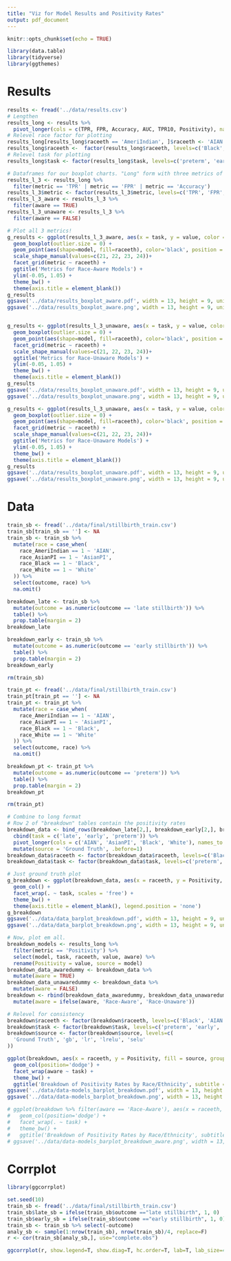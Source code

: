 ```yaml
---
title: "Viz for Model Results and Positivity Rates"
output: pdf_document
---
```


```r
knitr::opts_chunk$set(echo = TRUE)
```

```r
library(data.table)
library(tidyverse)
library(ggthemes)
```

# Results

```r
results <- fread('../data/results.csv')
# Lengthen
results_long <- results %>%
  pivot_longer(cols = c(TPR, FPR, Accuracy, AUC, TPR10, Positivity), names_to = 'metric', values_to = 'value')
# Relevel race factor for plotting
results_long[results_long$raceeth == 'AmeriIndian', ]$raceeth <- 'AIAN'
results_long$raceeth <-  factor(results_long$raceeth, levels=c('Black', 'AIAN', 'AsianPI', 'White'))
# Relevel task for plotting
results_long$task <- factor(results_long$task, levels=c('preterm', 'early', 'late'))

# Dataframes for our boxplot charts. "Long" form with three metrics of interest.
results_l_3 <- results_long %>%
  filter(metric == 'TPR' | metric == 'FPR' | metric == 'Accuracy')
results_l_3$metric <- factor(results_l_3$metric, levels=c('TPR', 'FPR', 'Accuracy'))
results_l_3_aware <- results_l_3 %>%
  filter(aware == TRUE)
results_l_3_unaware <- results_l_3 %>%
  filter(aware == FALSE)

# Plot all 3 metrics!
g_results <- ggplot(results_l_3_aware, aes(x = task, y = value, color = raceeth)) +
  geom_boxplot(outlier.size = 0) +
  geom_point(aes(shape=model, fill=raceeth), color='black', position = position_jitter(width = 0.05, height = 0.05)) +
  scale_shape_manual(values=c(21, 22, 23, 24))+
  facet_grid(metric ~ raceeth) +
  ggtitle('Metrics for Race-Aware Models') +
  ylim(-0.05, 1.05) +
  theme_bw() +
  theme(axis.title = element_blank())
g_results
ggsave('../data/results_boxplot_aware.pdf', width = 13, height = 9, units = 'in', dpi=300)
ggsave('../data/results_boxplot_aware.png', width = 13, height = 9, units = 'in', dpi=300)


g_results <- ggplot(results_l_3_unaware, aes(x = task, y = value, color = raceeth)) +
  geom_boxplot(outlier.size = 0) +
  geom_point(aes(shape=model, fill=raceeth), color='black', position = position_jitter(width = 0.05, height = 0.05)) +
  facet_grid(metric ~ raceeth) +
  scale_shape_manual(values=c(21, 22, 23, 24))+
  ggtitle('Metrics for Race-Unaware Models') +
  ylim(-0.05, 1.05) +
  theme_bw() +
  theme(axis.title = element_blank())
g_results
ggsave('../data/results_boxplot_unaware.pdf', width = 13, height = 9, units = 'in', dpi=300)
ggsave('../data/results_boxplot_unaware.png', width = 13, height = 9, units = 'in', dpi=300)

g_results <- ggplot(results_l_3_unaware, aes(x = task, y = value, color = raceeth)) +
  geom_boxplot(outlier.size = 0) +
  geom_point(aes(shape=model, fill=raceeth), color='black', position = position_jitter(width = 0.05, height = 0.05)) +
  facet_grid(metric ~ raceeth) +
  scale_shape_manual(values=c(21, 22, 23, 24))+
  ggtitle('Metrics for Race-Unaware Models') +
  ylim(-0.05, 1.05) +
  theme_bw() +
  theme(axis.title = element_blank())
g_results
ggsave('../data/results_boxplot_unaware.pdf', width = 13, height = 9, units = 'in', dpi=300)
ggsave('../data/results_boxplot_unaware.png', width = 13, height = 9, units = 'in', dpi=300)
```

# Data

```r
train_sb <- fread('../data/final/stillbirth_train.csv')
train_sb[train_sb == ''] <- NA
train_sb <- train_sb %>%
  mutate(race = case_when(
    race_AmeriIndian == 1 ~ 'AIAN',
    race_AsianPI == 1 ~ 'AsianPI',
    race_Black == 1 ~ 'Black',
    race_White == 1 ~ 'White'
  )) %>%
  select(outcome, race) %>%
  na.omit()

breakdown_late <- train_sb %>%
  mutate(outcome = as.numeric(outcome == 'late stillbirth')) %>%
  table() %>%
  prop.table(margin = 2)
breakdown_late

breakdown_early <- train_sb %>%
  mutate(outcome = as.numeric(outcome == 'early stillbirth')) %>%
  table() %>%
  prop.table(margin = 2)
breakdown_early

rm(train_sb)
```

```r
train_pt <- fread('../data/final/stillbirth_train.csv')
train_pt[train_pt == ''] <- NA
train_pt <- train_pt %>%
  mutate(race = case_when(
    race_AmeriIndian == 1 ~ 'AIAN',
    race_AsianPI == 1 ~ 'AsianPI',
    race_Black == 1 ~ 'Black',
    race_White == 1 ~ 'White'
  )) %>%
  select(outcome, race) %>%
  na.omit()

breakdown_pt <- train_pt %>%
  mutate(outcome = as.numeric(outcome == 'preterm')) %>%
  table() %>%
  prop.table(margin = 2)
breakdown_pt

rm(train_pt)
```

```r
# Combine to long format
# Row 2 of "breakdown" tables contain the positivity rates
breakdown_data <- bind_rows(breakdown_late[2,], breakdown_early[2,], breakdown_pt[2,]) %>%
  cbind(task = c('late', 'early', 'preterm')) %>%
  pivot_longer(cols = c('AIAN', 'AsianPI', 'Black', 'White'), names_to = 'raceeth', values_to = 'Positivity') %>%
  mutate(source = 'Ground Truth', .before=1)
breakdown_data$raceeth <- factor(breakdown_data$raceeth, levels=c('Black', 'AIAN', 'AsianPI', 'White'))
breakdown_data$task <- factor(breakdown_data$task, levels=c('preterm', 'early', 'late'))

# Just ground truth plot
g_breakdown <- ggplot(breakdown_data, aes(x = raceeth, y = Positivity, fill = raceeth)) +
  geom_col() +
  facet_wrap(. ~ task, scales = 'free') +
  theme_bw() +
  theme(axis.title = element_blank(), legend.position = 'none')
g_breakdown
ggsave('../data/data_barplot_breakdown.pdf', width = 13, height = 9, units = 'in', dpi=300)
ggsave('../data/data_barplot_breakdown.png', width = 13, height = 9, units = 'in', dpi=300)

# Now, plot em all.
breakdown_models <- results_long %>%
  filter(metric == 'Positivity') %>%
  select(model, task, raceeth, value, aware) %>%
  rename(Positivity = value, source = model)
breakdown_data_awaredummy <- breakdown_data %>%
  mutate(aware = TRUE)
breakdown_data_unawaredummy <- breakdown_data %>%
  mutate(aware = FALSE)
breakdown <- rbind(breakdown_data_awaredummy, breakdown_data_unawaredummy, breakdown_models) %>%
  mutate(aware = ifelse(aware, 'Race-Aware', 'Race-Unaware'))

# Relevel for consistency
breakdown$raceeth <- factor(breakdown$raceeth, levels=c('Black', 'AIAN', 'AsianPI', 'White'))
breakdown$task <- factor(breakdown$task, levels=c('preterm', 'early', 'late'))
breakdown$source <- factor(breakdown$source, levels=c(
  'Ground Truth', 'gb', 'lr', 'lrelu', 'selu'
))

ggplot(breakdown, aes(x = raceeth, y = Positivity, fill = source, group = source)) +
  geom_col(position='dodge') +
  facet_wrap(aware ~ task) +
  theme_bw() +
  ggtitle('Breakdown of Positivity Rates by Race/Ethnicity', subtitle = 'Across training data ground truth and each models\' predictions')
ggsave('../data/data-models_barplot_breakdown.pdf', width = 13, height = 9, units = 'in', dpi=300)
ggsave('../data/data-models_barplot_breakdown.png', width = 13, height = 9, units = 'in', dpi=300)

# ggplot(breakdown %>% filter(aware == 'Race-Aware'), aes(x = raceeth, y = Positivity, fill = source, group = source)) +
#   geom_col(position='dodge') +
#   facet_wrap(. ~ task) +
#   theme_bw() +
#   ggtitle('Breakdown of Positivity Rates by Race/Ethnicity', subtitle = 'Across training data ground truth and each race-aware models\' predictions')
# ggsave('../data/data-models_barplot_breakdown_aware.png', width = 13, height = 9, units = 'in', dpi=300)
```

# Corrplot

```r
library(ggcorrplot)

set.seed(10)
train_sb <- fread('../data/final/stillbirth_train.csv')
train_sb$late_sb = ifelse(train_sb$outcome =="late stillbirth", 1, 0)
train_sb$early_sb = ifelse(train_sb$outcome =="early stillbirth", 1, 0)
train_sb <- train_sb %>% select(-outcome)
analy_sb <- sample(1:nrow(train_sb), nrow(train_sb)/4, replace=F)
r <- cor(train_sb[analy_sb,], use="complete.obs")

ggcorrplot(r, show.legend=T, show.diag=T, hc.order=T, lab=T, lab_size=4, type = "upper",method="square")
```


